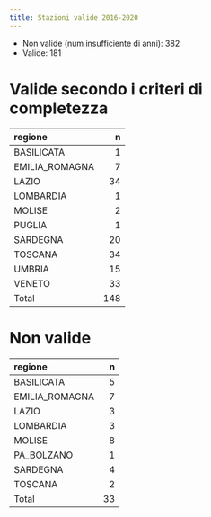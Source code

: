 ```yaml
---
title: Stazioni valide 2016-2020
---
```


* Non valide (num insufficiente di anni): 382 
* Valide: 181 

# Valide secondo i criteri di completezza


|regione        |   n|
|:--------------|---:|
|BASILICATA     |   1|
|EMILIA_ROMAGNA |   7|
|LAZIO          |  34|
|LOMBARDIA      |   1|
|MOLISE         |   2|
|PUGLIA         |   1|
|SARDEGNA       |  20|
|TOSCANA        |  34|
|UMBRIA         |  15|
|VENETO         |  33|
|Total          | 148|

# Non valide


|regione        |  n|
|:--------------|--:|
|BASILICATA     |  5|
|EMILIA_ROMAGNA |  7|
|LAZIO          |  3|
|LOMBARDIA      |  3|
|MOLISE         |  8|
|PA_BOLZANO     |  1|
|SARDEGNA       |  4|
|TOSCANA        |  2|
|Total          | 33|

